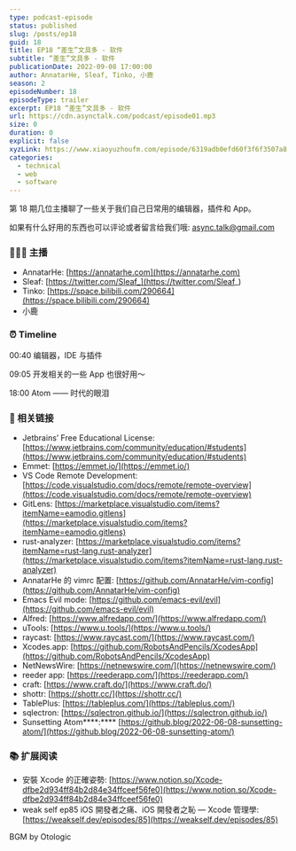 ```yaml
---
type: podcast-episode
status: published
slug: /posts/ep18
guid: 18
title: EP18 “差生”文具多 - 软件
subtitle: “差生”文具多 - 软件
publicationDate: 2022-09-08 17:00:00
author: AnnatarHe, Sleaf, Tinko, 小鹿
season: 2
episodeNumber: 18
episodeType: trailer
excerpt: EP18 “差生”文具多 - 软件
url: https://cdn.asynctalk.com/podcast/episode01.mp3
size: 0
duration: 0
explicit: false
xyzLink: https://www.xiaoyuzhoufm.com/episode/6319adb0efd60f3f6f3507a8
categories:
  - technical
  - web
  - software
---
```


第 18 期几位主播聊了一些关于我们自己日常用的编辑器，插件和 App。

如果有什么好用的东西也可以评论或者留言给我们哦: async.talk@gmail.com

### 👨‍👨‍👦 主播

- AnnatarHe: [https://annatarhe.com](https://annatarhe.com)
- Sleaf: [https://twitter.com/Sleaf_](https://twitter.com/Sleaf_)
- Tinko: [https://space.bilibili.com/290664](https://space.bilibili.com/290664)
- 小鹿

### ⏰ Timeline

00:40 编辑器，IDE 与插件

09:05 开发相关的一些 App 也很好用～

18:00 Atom —— 时代的眼泪

### 🔗  相关链接

- Jetbrains’ Free Educational License: [https://www.jetbrains.com/community/education/#students](https://www.jetbrains.com/community/education/#students)
- Emmet: [https://emmet.io/](https://emmet.io/)
- VS Code Remote Development: [https://code.visualstudio.com/docs/remote/remote-overview](https://code.visualstudio.com/docs/remote/remote-overview)
- GitLens: [https://marketplace.visualstudio.com/items?itemName=eamodio.gitlens](https://marketplace.visualstudio.com/items?itemName=eamodio.gitlens)
- rust-analyzer: [https://marketplace.visualstudio.com/items?itemName=rust-lang.rust-analyzer](https://marketplace.visualstudio.com/items?itemName=rust-lang.rust-analyzer)
- AnnatarHe 的 vimrc 配置: [https://github.com/AnnatarHe/vim-config](https://github.com/AnnatarHe/vim-config)
- Emacs Evil mode: [https://github.com/emacs-evil/evil](https://github.com/emacs-evil/evil)
- Alfred: [https://www.alfredapp.com/](https://www.alfredapp.com/)
- uTools: [https://www.u.tools/](https://www.u.tools/)
- raycast: [https://www.raycast.com/](https://www.raycast.com/)
- Xcodes.app: [https://github.com/RobotsAndPencils/XcodesApp](https://github.com/RobotsAndPencils/XcodesApp)
- NetNewsWire: [https://netnewswire.com/](https://netnewswire.com/)
- reeder app: [https://reederapp.com/](https://reederapp.com/)
- craft: [https://www.craft.do/](https://www.craft.do/)
- shottr: [https://shottr.cc/](https://shottr.cc/)
- TablePlus: [https://tableplus.com/](https://tableplus.com/)
- sqlectron: [https://sqlectron.github.io/](https://sqlectron.github.io/)
- Sunsetting Atom****:**** [https://github.blog/2022-06-08-sunsetting-atom/](https://github.blog/2022-06-08-sunsetting-atom/)

### 📚 扩展阅读

- 安裝 Xcode 的正確姿勢: [https://www.notion.so/Xcode-dfbe2d934ff84b2d84e34ffceef56fe0](https://www.notion.so/Xcode-dfbe2d934ff84b2d84e34ffceef56fe0)
- weak self ep85 iOS 開發者之痛、iOS 開發者之恥 — Xcode 管理學: [https://weakself.dev/episodes/85](https://weakself.dev/episodes/85)

BGM by Otologic
